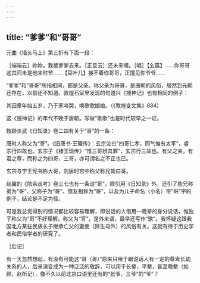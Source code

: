 ```yaml
---
---
---
```

title: “爹爹”和“哥哥”
---




元曲《墙头马上》第三折有下面一段：

［端端云］妳妳，我接爹爹去来。［正旦云］还未来哩。［唱］【幺篇】……你哥哥这其间未是他来时节……【豆叶儿】接不着你哥哥，正撞见你爷爷……

“爹爹”和“哥哥”所指相同，都是父亲。称父亲为哥哥，是唐朝的风俗，居然到元朝还存在，以前还不知道。敦煌石室里发现的句道兴《搜神记》也有相同的例子：

其田章年始五岁，乃于家啼哭，唤歌歌娘娘。（《敦煌变文集》884）

这《搜神记》的年代不晚于唐朝。写做“歌歌”也是时代较早之一证。

按顾炎武《日知录》卷二四有关于“哥”的一条：

唐时人称父为“哥”。《旧唐书·王琚传》：玄宗泣曰“四哥仁孝，同气惟有太平”，睿宗行四故也。玄宗子《棣王琰传》“惟三哥辨其罪”，玄宗行三故也。有父之亲，有君之尊，而称之为四哥、三哥，亦可谓名之不正也已。

玄宗与宁王宪书称大哥，则唐时宫中称父称兄皆曰哥。

赵翼的《陔余丛考》卷三七也有一条谈“哥”，除引用《日知录》外，还引了些兄称弟为“哥”、父称子为“哥”、僚友相称为“哥”，以及为儿子命名（小名）带“哥”字的例子，结论是不足为怪。

可是我总觉得别的情况都比较容易理解，即说话的人借用一晚辈的身分说话，惟独子称父为“哥”不好理解。称父为“哥”，是外来语，最早还写作“歌”。我怀疑这跟我国北方某些民族长子继承亡父的妻妾（除生母外）的风俗有关。这就有待于历史学者和民俗学者的研究了。





［后记］

有一天忽然想起，有没有可能这“哥（哥）”原来只用于跟说话人有一定的尊卑长幼关系的人，后来演变成为一种泛泛的敬辞，可以用于长辈，平辈，甚至晚辈（如顾、赵所记），像不久以前北京口语里还有的“张爷、三爷”的“爷”？